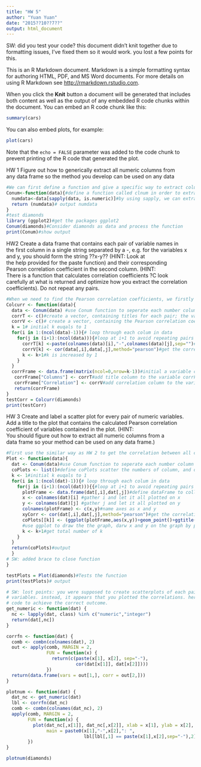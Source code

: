 ```yaml
---
title: "HW 5"
author: "Yuan Yuan"
date: "2015??10??7??"
output: html_document
---
```


SW: did you test your code? this document didn't knit together due to formatting
issues, I've fixed them so it would work. you lost a few points for this.

This is an R Markdown document. Markdown is a simple formatting syntax for authoring HTML, PDF, and MS Word documents. For more details on using R Markdown see <http://rmarkdown.rstudio.com>.

When you click the **Knit** button a document will be generated that includes both content as well as the output of any embedded R code chunks within the document. You can embed an R code chunk like this:

```r
summary(cars)
```

You can also embed plots, for example:

```r
plot(cars)
```

Note that the `echo = FALSE` parameter was added to the code chunk to prevent printing of the R code that generated the plot.

HW 1
Figure	out	how	to	generically	extract	all	numeric	columns	from	
any	data	frame	so	the	method	you	develop	can	be	used	on	any	
data
```r
#We can first define a function and give a specific way to extract columes number. After do that, we can test it by using diamonds example.
Conum<-function(data){#define a function called clnum in order to extract numbers
  numdata<-data[sapply(data, is.numeric)]#by using sapply, we can extract all numeric columes. We define this vector as numdata.
  return (numdata)# output numdata
}
#test diamonds
library (ggplot2)#get the packages ggplot2
Conum(diamonds)#Consider diamonds as data and process the function
print(Conum)#show output
```

HW2
Create	a	data	frame	that	contains	each	pair	of	variable	names	in	
the	first	column	in	a	single	string	separated	by	a	-,	e.g.	for	the	
variables	x	and	y,	you	should	form	the	string	??x-y??	(HINT:	Look	at	
the	help	provided	for	the	paste	function)	and	their	corresponding	
Pearson	correlation	coefficient	in	the	second	column.	(HINT:	
There	is	a	function	that	calculates	correlation	coefficients	?C	look	
carefully	at	what	is	returned	and	optimize	how	you	extract	the	
correlation	coefficients).	Do	not	repeat	any	pairs.
```r
#When we need to find the Pearson correlation coefficients, we firstly need to separate each column in the data frame, and calculate the coefficients by using the columns. So, we first build a function which is used to extract columns numbers, and then give two vectors, one for the titles and another one for the coefficients. In this way, we could initial a variable and output what we want
Colcurr <- function(data){
  data <- Conum(data) #use Conum function to seperate each number column of data
  corrT <- c()#create a vector, containing titles for each pair; the value will be "x-y"form, x & y are the titles for column 1 &2
  corrV <- c()# create a vector, containing the Pearson correlation coefficient for each pair of columns
  k = 1# initial k euqals to 1 
  for(i in 1:(ncol(data)-1)){# loop through each colum in data
    for(j in (i+1):(ncol(data))){#loop at i+1 to avoid repeating pairs of columns, ant getting useless correlations
      corrT[k] <-paste(colnames(data)[i],"-",colnames(data)[j],sep="")#get the title of the pair of column
      corrV[k] <- cor(data[,i],data[,j],method="pearson")#get the correlation of the pair of column
      k <- k+1#k is increased by 1
    }
  }
  corrFrame <- data.frame(matrix(ncol=0,nrow=k-1))#initial a variable containing rows for the previous pairs of columns
   corrFrame["Columns"] <- corrT#add title column to the variable corrFrame
   corrFrame["Correlation"] <- corrV#add correlation column to the variable corrFrame
   return(corrFrame)
}
testCorr = Colcurr(diamonds)
print(testCorr)
```
HW 3
Create	and	label	a	scatter	plot	for	every	pair	of	numeric	variables.	
Add	a	title	to	the	plot	that	contains	the	calculated	Pearson	
correlation	coefficient	of	variables	contained	in	the	plot.	(HINT:	
You	should	figure	out	how	to	extract	all	numeric	columns	from	a	
data	frame	so	your	method	can	be	used	on	any	data	frame.)	
```r
#First use the similar way as HW 2 to get the correlation between all colume numbwe, the we put each x on x axes, and put y on y axes. By using these data, we can scatter the plots. 
Plot <- function(data){
  dat <- Conum(data)#use Conum function to seperate each number column of data
  coPlots <- list()#define coPlots scatter the numbers of column, and define the initial is empty list.
  k <- 1#initial k euqals to 1
  for(i in 1:(ncol(dat)-1)){# loop through each colum in data
    for(j in (i+1):(ncol(dat))){{#loop at i+1 to avoid repeating pairs of columns, ant getting useless correlations
      plotFrame <- data.frame(dat[,i],dat[,j])#define dataFrame to collect all the data we need
      x <- colnames(dat)[i] #gather i and let it all plotted on x 
      y <- colnames(dat)[j] #gather j and let it all plotted on y
      colnames(plotFrame) <- c(x,y)#name axes as x and y
      xyCorr <- cor(dat[,i],dat[,j],method="pearson")#get the correlation of the pair of column
      coPlots[[k]] <- (ggplot(plotFrame,aes(x,y))+geom_point()+ggtitle(paste("Correlation")))
      #use ggplot to draw the the graph, darw x and y on the graph by points. We give the graph title in the end.
      k <- k+1#get total number of k
    }
  }
  return(coPlots)#output
  }
# SW: added brace to close function
}

testPlots = Plot(diamonds)#Tests the function
print(testPlots)# output
```

```r
# SW: lost points: you were supposed to create scatterplots of each pair of
# variables. instead, it appears that you plotted the correlations. here is
# code to achieve the correct outcome.
get_numeric <- function(dat) {
  nc <- lapply(dat, class) %in% c("numeric","integer")
  return(dat[,nc])
}

corrfn <- function(dat) {
  comb <- combn(colnames(dat), 2)
  out <- apply(comb, MARGIN = 2, 
               FUN = function(x) {
                 return(c(paste(x[1], x[2], sep="-"), 
                          cor(dat[x[1]], dat[x[2]])))
               })
  return(data.frame(vars = out[1,], corr = out[2,]))
}

plotnum <- function(dat) {
  dat_nc <- get_numeric(dat)
  lbl <- corrfn(dat_nc)
  comb <- combn(colnames(dat_nc), 2)
  apply(comb, MARGIN = 2,
        FUN = function(x) {
          plot(dat_nc[,x[1]], dat_nc[,x[2]], xlab = x[1], ylab = x[2],
               main = paste0(x[1],"-",x[2],": ",
                             lbl[lbl[,1] == paste(x[1],x[2],sep="-"),2]))
        })
}

plotnum(diamonds)
```
